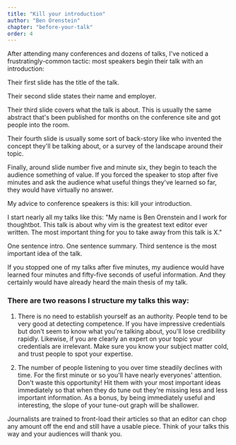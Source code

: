 ```yaml
---
title: "Kill your introduction"
author: "Ben Orenstein"
chapter: "before-your-talk"
order: 4
---
```


After attending many conferences and dozens of talks, I've noticed a frustratingly-common tactic: most speakers begin their talk with an introduction:

Their first slide has the title of the talk.

Their second slide states their name and employer.

Their third slide covers what the talk is about. This is usually the same abstract that's been published for months on the conference site and got people into the room.

Their fourth slide is usually some sort of back-story like who invented the concept they'll be talking about, or a survey of the landscape around their topic.

Finally, around slide number five and minute six, they begin to teach the audience something of value. If you forced the speaker to stop after five minutes and ask the audience what useful things they've learned so far, they would have virtually no answer.

My advice to conference speakers is this: kill your introduction.

I start nearly all my talks like this: "My name is Ben Orenstein and I work for thoughtbot. This talk is about why vim is the greatest text editor ever written. The most important thing for you to take away from this talk is X."

One sentence intro. One sentence summary. Third sentence is the most important idea of the talk.

If you stopped one of my talks after five minutes, my audience would have learned four minutes and fifty-five seconds of useful information. And they certainly would have already heard the main thesis of my talk.

### There are two reasons I structure my talks this way:

1. There is no need to establish yourself as an authority. People tend to be
   very good at detecting competence. If you have impressive credentials but don't
   seem to know what you're talking about, you'll lose credibility rapidly.
   Likewise, if you are clearly an expert on your topic your credentials are
   irrelevant. Make sure you know your subject matter cold, and trust people to
   spot your expertise.

2. The number of people listening to you over time steadily declines with time.
   For the first minute or so you'll have nearly everyones' attention.
   Don't waste this opportunity! Hit them with your most important ideas
   immediately so that when they do tune out they're missing less and less
   important information. As a bonus, by being immediately useful and interesting,
   the slope of your tune-out graph will be shallower.

Journalists are trained to front-load their articles so that an editor can chop
any amount off the end and still have a usable piece. Think of your talks this
way and your audiences will thank you.
